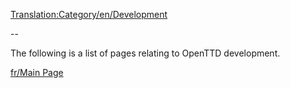 [[Translation:Category/en/Development]]

--

The following is a list of pages relating to OpenTTD development.


[[fr/Main Page]]